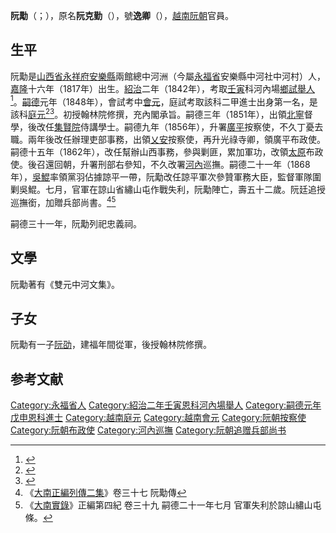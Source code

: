 '''阮勱'''（{{vie|v='''Nguyễn Mại'''|hn=阮勱}}；{{bd|1817年||1868年|catIdx=N阮}}），原名'''阮克勤'''（{{vie|v='''Nguyễn Khắc Cần'''|hn=阮克勤}}），號'''逸卿'''（{{vie|v='''Dật Khanh'''|hn=逸卿}}），[[越南|越南]][[阮朝|阮朝]]官員。

==生平==
阮勱是[[山西省_(越南)|山西省]][[永祥府|永祥府]][[安樂縣|安樂縣]]兩館總中河洲（今屬[[永福省|永福省]]安樂縣中河社中河村）人，[[嘉隆|嘉隆]]十六年（1817年）出生。[[紹治|紹治]]二年（1842年），考取[[壬寅|壬寅]]科河內場[[鄉試|鄉試]][[舉人|舉人]]<ref>{{Cite web |url=http://lib.nomfoundation.org/collection/1/volume/340/page/42 |title=《國朝鄉科錄》 |accessdate=2018-06-09 |archive-date=2018-06-12 |archive-url=https://web.archive.org/web/20180612140649/http://lib.nomfoundation.org/collection/1/volume/340/page/42 |dead-url=no }}</ref>。[[嗣德|嗣德]]元年（1848年），會試考中[[會元|會元]]，庭試考取該科二甲進士出身第一名，是該科[[庭元|庭元]]<ref>{{Cite web |url=http://hannom.nlv.gov.vn/hannom/cgi-bin/hannom?a=d&d=BNTwEHieahcNp1894.1.39 |title=《國朝科榜錄》 |accessdate=2016-08-03 |archive-date=2018-03-31 |archive-url=https://web.archive.org/web/20180331035923/http://hannom.nlv.gov.vn/hannom/cgi-bin/hannom?a=d&d=BNTwEHieahcNp1894.1.39 |dead-url=no }}</ref><ref>{{Cite web |url=http://www.hannom.org.vn/detail.asp?param=1221&Catid=562 |title=嗣德元年進士碑 |accessdate=2018-06-09 |archive-date=2018-06-12 |archive-url=https://web.archive.org/web/20180612143626/http://www.hannom.org.vn/detail.asp?param=1221&Catid=562 |dead-url=no }}</ref>。初授翰林院修撰，充內閣承旨。嗣德三年（1851年），出領[[北寧省|北寧]]督學，後改任[[集賢院|集賢院]]侍講學士。嗣德九年（1856年），升署[[廣平省|廣平]]按察使，不久丁憂去職。兩年後改任辦理吏部事務，出領[[乂安省|乂安]]按察使，再升光祿寺卿，領廣平布政使。嗣德十五年（1862年），改任幫辦山西事務，參與剿匪，累加軍功，改領[[太原省|太原]]布政使。後召還回朝，升署刑部右參知，不久改署[[河內省|河內]]巡撫。嗣德二十一年（1868年），[[吳鯤|吳鯤]]率領黨羽佔據諒平一帶，阮勱改任諒平軍次參贊軍務大臣，監督軍隊圍剿吳鯤。七月，官軍在諒山省繡山屯作戰失利，阮勱陣亡，壽五十二歲。阮廷追授巡撫銜，加贈兵部尚書。<ref>《[[大南實錄|大南正編列傳二集]]》卷三十七 阮勱傳</ref><ref>《[[大南實錄|大南實錄]]》正編第四紀 卷三十九 嗣德二十一年七月 官軍失利於諒山繡山屯條。</ref>

嗣德三十一年，阮勱列祀忠義祠。

==文學==
阮勱著有《雙元中河文集》。

==子女==
阮勱有一子[[阮劭|阮劭]]，建福年間從軍，後授翰林院修撰。

== 参考文献 ==
{{Reflist}}

{{嗣德元年戊申恩科庭试正副榜}}


[[Category:永福省人|Category:永福省人]]
[[Category:紹治二年壬寅恩科河內場舉人|Category:紹治二年壬寅恩科河內場舉人]]
[[Category:嗣德元年戊申恩科進士|Category:嗣德元年戊申恩科進士]]
[[Category:越南庭元|Category:越南庭元]]
[[Category:越南會元|Category:越南會元]]
[[Category:阮朝按察使|Category:阮朝按察使]]
[[Category:阮朝布政使|Category:阮朝布政使]]
[[Category:河內巡撫|Category:河內巡撫]]
[[Category:阮朝追赠兵部尚书|Category:阮朝追赠兵部尚书]]